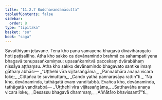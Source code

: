 ```yaml
---
title: "11.2.7 Buddhavandanāsutta"
tableOfContents: false
sidebar:
  order: 8
type: "tipitaka"
basket: "su"
book: "saga"
---
```



<DynamicBreadcrumb />

<Division number="263" book="saga" bookNo="12" page="235">

<Paragraph number="1653" book="saga">
Sāvatthiyaṃ jetavane. Tena kho pana samayena bhagavā divāvihāragato hoti paṭisallīno. Atha kho sakko ca devānamindo brahmā ca sahampati yena bhagavā tenupasaṅkamiṃsu; upasaṅkamitvā paccekaṃ dvārabāhaṃ nissāya aṭṭhaṃsu. Atha kho sakko devānamindo bhagavato santike imaṃ gāthaṃ abhāsi—
</Paragraph>

<Paragraph number="1654" type="verses" book="saga">
_“Uṭṭhehi vīra vijitasaṅgāma,_  
_Pannabhāra anaṇa vicara loke;_  
_Cittañca te suvimuttaṃ,_  
_Cando yathā pannarasāya rattin”ti._  

</Paragraph>

<Paragraph number="1655" book="saga">
“Na kho, devānaminda, tathāgatā evaṃ vanditabbā. Evañca kho, devānaminda, tathāgatā vanditabbā—
</Paragraph>

<Paragraph number="1656" type="verses" book="saga">
_‘Uṭṭhehi vīra vijitasaṅgāma,_  
_Satthavāha anaṇa vicara loke;_  
_Desassu bhagavā dhammaṃ,_  
_Aññātāro bhavissantī’”ti._
</Paragraph>
</Division>